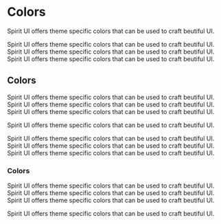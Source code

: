 
# Colors

Spirit UI offers theme specific colors that can be used to craft beutiful UI.

Spirit UI offers theme specific colors that can be used to craft beutiful UI. Spirit UI offers theme specific colors that can be used to craft beutiful UI. Spirit UI offers theme specific colors that can be used to craft beutiful UI.

<ColorPallete />

## Colors

Spirit UI offers theme specific colors that can be used to craft beutiful UI. Spirit UI offers theme specific colors that can be used to craft beutiful UI. Spirit UI offers theme specific colors that can be used to craft beutiful UI.

Spirit UI offers theme specific colors that can be used to craft beutiful UI.

Spirit UI offers theme specific colors that can be used to craft beutiful UI. Spirit UI offers theme specific colors that can be used to craft beutiful UI. Spirit UI offers theme specific colors that can be used to craft beutiful UI.

### Colors

Spirit UI offers theme specific colors that can be used to craft beutiful UI. Spirit UI offers theme specific colors that can be used to craft beutiful UI. Spirit UI offers theme specific colors that can be used to craft beutiful UI.

Spirit UI offers theme specific colors that can be used to craft beutiful UI.
